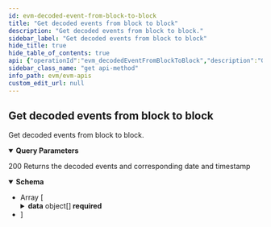```yaml
---
id: evm-decoded-event-from-block-to-block
title: "Get decoded events from block to block"
description: "Get decoded events from block to block."
sidebar_label: "Get decoded events from block to block"
hide_title: true
hide_table_of_contents: true
api: {"operationId":"evm_decodedEventFromBlockToBlock","description":"Get decoded events from block to block.","parameters":[{"name":"from_block","required":true,"in":"query","description":"The minimum block number from which to get the transfers","example":999,"schema":{"type":"number"}},{"name":"to_block","required":true,"in":"query","description":"The maximum block number from which to get the transfers","example":1000,"schema":{"type":"number"}},{"name":"offset","required":false,"in":"query","description":"Number of items to skip before returning items, default: 0","schema":{"type":"number"}},{"name":"limit","required":false,"in":"query","description":"Number of items returned, default: 20","schema":{"type":"number"}}],"responses":{"200":{"description":"200 Returns the decoded events and corresponding date and timestamp","content":{"application/json":{"schema":{"type":"array","items":{"type":"object","properties":{"offset":{"type":"number","description":"Offset"},"limit":{"type":"number","description":"Limit of results"},"total_items":{"type":"number","description":"Total returned result items"},"data":{"description":"Array of documents","type":"array","items":{"type":"object","properties":{"tx_hash":{"type":"string","example":"0x8c7a005d0c03b6c696d46ebc8a6ea1a4ebf7593154ccc30e98b7388eb7a443a8","description":"transactionHash"},"contract_address":{"type":"string","example":"0x0000000000000000000000000000000000001003","description":"contractAddress"},"block_number":{"type":"number","example":1,"description":"blockNumber"},"timestamp":{"type":"number","example":1661314004,"description":"Block timestamp"},"block_time":{"type":"string","example":"1970-01-19T12:04:31.492Z","description":"The block time of the block"},"signature":{"type":"string","example":"0x8c7a005d0c03b6c696d46ebc8a6ea1a4ebf7593154ccc30e98b7388eb7a443a8","description":"signature"},"index":{"type":"number","example":"0","description":"logIndex"},"data_decoded":{"type":"string","example":"0","description":"data"},"event_name":{"type":"string","example":"0","description":"eventName"}},"required":["tx_hash","contract_address","block_number","timestamp","block_time","signature","index","data_decoded","event_name"],"title":"DecodedLogResponseDto"}}},"required":["offset","limit","total_items","data"],"title":"ListDecodedLogResponseDto"}}}}}},"tags":["Get decoded events"],"security":[{"apiKey":[]}],"method":"get","path":"/v1/decoded-event/decodedEventFromBlockToBlock","servers":[{"url":"https://eth-mainnet-api.blocklens.io","description":"Ethereum Mainnet server"}],"securitySchemes":{"bearer":{"scheme":"bearer","bearerFormat":"JWT","type":"http"},"basic":{"type":"http","scheme":"basic"},"apiKey":{"type":"apiKey","name":"x-api-key","in":"header"}},"info":{"title":"EVM APIs","description":"Swagger documentation","version":"1.0.0","contact":{}},"postman":{"name":"Get decoded events from block to block","description":{"content":"Get decoded events from block to block.","type":"text/plain"},"url":{"path":["v1","decoded-event","decodedEventFromBlockToBlock"],"host":["{{baseUrl}}"],"query":[{"disabled":false,"description":{"content":"(Required) The minimum block number from which to get the transfers","type":"text/plain"},"key":"from_block","value":""},{"disabled":false,"description":{"content":"(Required) The maximum block number from which to get the transfers","type":"text/plain"},"key":"to_block","value":""},{"disabled":false,"description":{"content":"Number of items to skip before returning items, default: 0","type":"text/plain"},"key":"offset","value":""},{"disabled":false,"description":{"content":"Number of items returned, default: 20","type":"text/plain"},"key":"limit","value":""}],"variable":[]},"header":[{"key":"Accept","value":"application/json"}],"method":"GET","auth":{"type":"apikey","apikey":[{"type":"any","value":"x-api-key","key":"key"},{"type":"any","value":"<API Key>","key":"value"},{"type":"any","value":"header","key":"in"}]}}}
sidebar_class_name: "get api-method"
info_path: evm/evm-apis
custom_edit_url: null
---
```



## Get decoded events from block to block



Get decoded events from block to block.

<details style={{"marginBottom":"1rem"}} data-collapsed={false} open={true}><summary style={{}}><strong>Query Parameters</strong></summary><div><ul><ParamsItem className={"paramsItem"} param={{"name":"from_block","required":true,"in":"query","description":"The minimum block number from which to get the transfers","example":999,"schema":{"type":"number"}}}></ParamsItem><ParamsItem className={"paramsItem"} param={{"name":"to_block","required":true,"in":"query","description":"The maximum block number from which to get the transfers","example":1000,"schema":{"type":"number"}}}></ParamsItem><ParamsItem className={"paramsItem"} param={{"name":"offset","required":false,"in":"query","description":"Number of items to skip before returning items, default: 0","schema":{"type":"number"}}}></ParamsItem><ParamsItem className={"paramsItem"} param={{"name":"limit","required":false,"in":"query","description":"Number of items returned, default: 20","schema":{"type":"number"}}}></ParamsItem></ul></div></details><div><ApiTabs><TabItem label={"200"} value={"200"}><div>

200 Returns the decoded events and corresponding date and timestamp

</div><div><MimeTabs schemaType={"response"}><TabItem label={"application/json"} value={"application/json"}><SchemaTabs><TabItem label={"Schema"} value={"Schema"}><details style={{}} data-collapsed={false} open={true}><summary style={{"textAlign":"left"}}><strong>Schema</strong></summary><div style={{"textAlign":"left","marginLeft":"1rem"}}></div><ul style={{"marginLeft":"1rem"}}><li><div style={{"fontSize":"var(--ifm-code-font-size)","opacity":"0.6","marginLeft":"-.5rem","paddingBottom":".5rem"}}>Array [</div></li><SchemaItem collapsible={false} name={"offset"} required={true} schemaName={"number"} qualifierMessage={undefined} schema={{"type":"number","description":"Offset"}}></SchemaItem><SchemaItem collapsible={false} name={"limit"} required={true} schemaName={"number"} qualifierMessage={undefined} schema={{"type":"number","description":"Limit of results"}}></SchemaItem><SchemaItem collapsible={false} name={"total_items"} required={true} schemaName={"number"} qualifierMessage={undefined} schema={{"type":"number","description":"Total returned result items"}}></SchemaItem><SchemaItem collapsible={true} className={"schemaItem"}><details style={{}}><summary style={{}}><strong>data</strong><span style={{"opacity":"0.6"}}> object[]</span><strong style={{"fontSize":"var(--ifm-code-font-size)","color":"var(--openapi-required)"}}> required</strong></summary><div style={{"marginLeft":"1rem"}}><div style={{"marginTop":".5rem","marginBottom":".5rem"}}>

Array of documents

</div><li><div style={{"fontSize":"var(--ifm-code-font-size)","opacity":"0.6","marginLeft":"-.5rem","paddingBottom":".5rem"}}>Array [</div></li><SchemaItem collapsible={false} name={"tx_hash"} required={true} schemaName={"string"} qualifierMessage={undefined} schema={{"type":"string","example":"0x8c7a005d0c03b6c696d46ebc8a6ea1a4ebf7593154ccc30e98b7388eb7a443a8","description":"transactionHash"}}></SchemaItem><SchemaItem collapsible={false} name={"contract_address"} required={true} schemaName={"string"} qualifierMessage={undefined} schema={{"type":"string","example":"0x0000000000000000000000000000000000001003","description":"contractAddress"}}></SchemaItem><SchemaItem collapsible={false} name={"block_number"} required={true} schemaName={"number"} qualifierMessage={undefined} schema={{"type":"number","example":1,"description":"blockNumber"}}></SchemaItem><SchemaItem collapsible={false} name={"timestamp"} required={true} schemaName={"number"} qualifierMessage={undefined} schema={{"type":"number","example":1661314004,"description":"Block timestamp"}}></SchemaItem><SchemaItem collapsible={false} name={"block_time"} required={true} schemaName={"string"} qualifierMessage={undefined} schema={{"type":"string","example":"1970-01-19T12:04:31.492Z","description":"The block time of the block"}}></SchemaItem><SchemaItem collapsible={false} name={"signature"} required={true} schemaName={"string"} qualifierMessage={undefined} schema={{"type":"string","example":"0x8c7a005d0c03b6c696d46ebc8a6ea1a4ebf7593154ccc30e98b7388eb7a443a8","description":"signature"}}></SchemaItem><SchemaItem collapsible={false} name={"index"} required={true} schemaName={"number"} qualifierMessage={undefined} schema={{"type":"number","example":"0","description":"logIndex"}}></SchemaItem><SchemaItem collapsible={false} name={"data_decoded"} required={true} schemaName={"string"} qualifierMessage={undefined} schema={{"type":"string","example":"0","description":"data"}}></SchemaItem><SchemaItem collapsible={false} name={"event_name"} required={true} schemaName={"string"} qualifierMessage={undefined} schema={{"type":"string","example":"0","description":"eventName"}}></SchemaItem><li><div style={{"fontSize":"var(--ifm-code-font-size)","opacity":"0.6","marginLeft":"-.5rem"}}>]</div></li></div></details></SchemaItem><li><div style={{"fontSize":"var(--ifm-code-font-size)","opacity":"0.6","marginLeft":"-.5rem"}}>]</div></li></ul></details></TabItem><TabItem label={"Example (from schema)"} value={"Example (from schema)"}><ResponseSamples responseExample={"[\n  {\n    \"offset\": 0,\n    \"limit\": 0,\n    \"total_items\": 0,\n    \"data\": [\n      {\n        \"tx_hash\": \"0x8c7a005d0c03b6c696d46ebc8a6ea1a4ebf7593154ccc30e98b7388eb7a443a8\",\n        \"contract_address\": \"0x0000000000000000000000000000000000001003\",\n        \"block_number\": 1,\n        \"timestamp\": 1661314004,\n        \"block_time\": \"1970-01-19T12:04:31.492Z\",\n        \"signature\": \"0x8c7a005d0c03b6c696d46ebc8a6ea1a4ebf7593154ccc30e98b7388eb7a443a8\",\n        \"index\": \"0\",\n        \"data_decoded\": \"0\",\n        \"event_name\": \"0\"\n      }\n    ]\n  }\n]"} language={"json"}></ResponseSamples></TabItem></SchemaTabs></TabItem></MimeTabs></div></TabItem></ApiTabs></div>
      